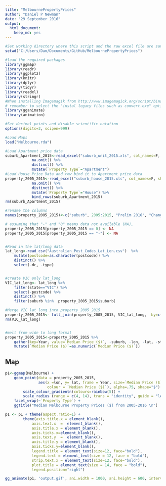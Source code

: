 ```yaml
---
title: "MelbournePropertyPrices"
author: "Daniel P Newman"
date: "29 September 2016"
output: 
  html_document: 
    keep_md: yes
---
```


```r
#Set working directory where this script and the raw excel file are saved 
setwd("C:/Users/Dan/Documents/GitHub/MelbournePropertyPrices")

#load the required packages
library(ggmap)
library(readr)
library(ggplot2)
library(knitr)
library(dplyr)
library(tidyr)
library(readxl)
library(stringr)
#When installing Imagemagik from http://www.imagemagick.org/script/binary-releases.php
# remember to select the "instal legacy files such as convert.exe" option:
library(gganimate)
library(animation)

#Set decimal points and disable scientific notation
options(digits=3, scipen=999) 

#Load Maps
load("Melbourne.rda")

#Load Apartment price data
suburb_Apartment_2015<-read_excel("suburb_unit_2015.xls", col_names=F, skip = 3) %>% 
            na.omit() %>%
            distinct() %>%
            mutate(`Property Type`="Apartment")
#Load House Price Data and row bind it to Apartment price data 
property_2005_2015<-read_excel("suburb_house_2015.xls", col_names=F, skip = 3) %>% 
            na.omit() %>%
            distinct() %>%
            mutate(`Property Type`="House") %>%
            bind_rows(suburb_Apartment_2015)
rm(suburb_Apartment_2015)

#rename the columns 
names(property_2005_2015)<-c("suburb", 2005:2015, "Prelim 2016", "Change 2014-2015", "Change 2005-2015", "Growth PA 2005-2015","Property Type")

# assuming that "-" and "0" means data not available (NA), 
property_2005_2015[property_2005_2015 == 0] <- NA
property_2005_2015[property_2005_2015 == "-"] <- NA


#Read in the lat/long data
lat_long<-read_csv("Australian_Post_Codes_Lat_Lon.csv")  %>% 
    mutate(postcode=as.character(postcode)) %>%
    distinct() %>%
    select(-dc, -type)


#create VIC only lat_long
VIC_lat_long<- lat_long %>% 
    filter(state=="VIC") %>%
    select(-postcode) %>%
    distinct() %>% 
    filter(suburb %in%  property_2005_2015$suburb)

#Merge VIC_lat_long into property_2005_2015
property_2005_2015<- full_join(property_2005_2015, VIC_lat_long,  by=c("suburb"))
rm(VIC_lat_long)


#melt from wide to long format
property_2005_2015<-property_2005_2015 %>% 
    gather(key=Year, value=`Median Price ($)`, -suburb, -lon, -lat, -state, -`Property Type`, -`Change 2014-2015`, -`Change 2005-2015`, -`Growth PA 2005-2015`) %>%
    mutate(`Median Price ($)`=as.numeric(`Median Price ($)`))


```


## Map

```r

p1<-ggmap(Melbourne) + 
    geom_point(data = property_2005_2015, 
               aes(x =lon, y= lat, frame = Year, size=`Median Price ($)`, 
                   colour = `Median Price ($)`), alpha=.75, shape="$") +
        scale_colour_gradientn(colours=rainbow(5)) +
        scale_radius (range = c(4, 14), trans = "identity", guide = "legend") +
    facet_wrap(~`Property Type`) +
    ggtitle("Median Melbourne Property Prices ($) from 2005-2016 \n")

p1 <- p1 + theme(aspect.ratio=1) +
        theme(axis.title.x = element_blank(), 
            axis.text.x  =  element_blank(),
            axis.title.x = element_blank(),
            axis.ticks.x=element_blank(),
            axis.text.y  =  element_blank(), 
            axis.title.y = element_blank(),
            axis.ticks.y=element_blank(),
            legend.title = element_text(size=12, face="bold"),
            legend.text = element_text(size = 12, face = "bold"),
            strip.text.x = element_text(size=12, face="bold"),
            plot.title = element_text(size = 14, face = "bold"),
            legend.position="right")  

gg_animate(p1, 'output.gif', ani.width = 1000, ani.height = 600, interval = 0.75)



```



